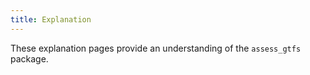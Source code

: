 ```yaml
---
title: Explanation
---
```


These explanation pages provide an understanding of the `assess_gtfs` package.
